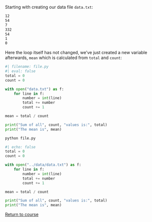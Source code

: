 Starting with creating our data file `data.txt`:

```.txt
12
54
7
332
54
1
0
```

Here the loop itself has not changed, we've just created a new variable afterwards, `mean` which is calculated from `total` and `count`:

```python
#| filename: file.py
#| eval: false
total = 0
count = 0

with open("data.txt") as f:
    for line in f:
        number = int(line)
        total += number
        count += 1

mean = total / count

print("Sum of all", count, "values is:", total)
print("The mean is", mean)
```

```.bash
python file.py
```

```python
#| echo: false
total = 0
count = 0

with open("../data/data.txt") as f:
    for line in f:
        number = int(line)
        total += number
        count += 1

mean = total / count

print("Sum of all", count, "values is:", total)
print("The mean is", mean)

```

[Return to course](../appendix/appendix_files.qmd#exercise-2)